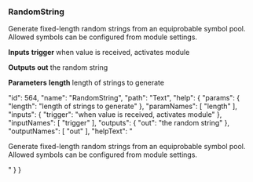 ### RandomString

Generate fixed-length random strings from an equiprobable symbol pool. Allowed symbols can be configured from module settings.

**Inputs**
**trigger**
when value is received, activates module


**Outputs**
**out**
the random string


**Parameters**
**length**
length of strings to generate


  "id": 564,
  "name": "RandomString",
  "path": "Text",
  "help": {
    "params": {
      "length": "length of strings to generate"
    },
    "paramNames": [
      "length"
    ],
    "inputs": {
      "trigger": "when value is received, activates module"
    },
    "inputNames": [
      "trigger"
    ],
    "outputs": {
      "out": "the random string"
    },
    "outputNames": [
      "out"
    ],
    "helpText": "<p>Generate fixed-length random strings from an equiprobable symbol pool. Allowed symbols can be configured from module settings.</p>"
  }
}